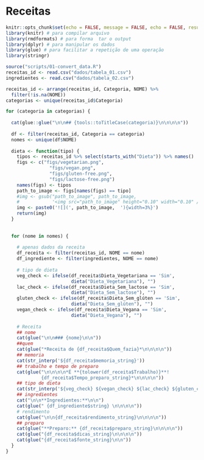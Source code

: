 # Receitas

```r
knitr::opts_chunk$set(echo = FALSE, message = FALSE, echo = FALSE, results = 'asis')
library(knitr) # para compilar arquivo
library(rmdformats) # para forma  tar o output
library(dplyr) # para manipular os dados
library(glue) # para facilitar a repetição de uma operação
library(stringr)
```

```r
source("scripts/01-convert_data.R")
receitas_id <- read.csv("dados/tabela_01.csv")
ingredientes <- read.csv("dados/tabela_02.csv")

receitas_id <- arrange(receitas_id, Categoria, NOME) %>%
  filter(!is.na(NOME))
categorias <- unique(receitas_id$Categoria)
```


```r
for (categoria in categorias) {
  
  cat(glue::glue("\n\n## {tools::toTitleCase(categoria)}\n\n\n\n"))
  
  df <- filter(receitas_id, Categoria == categoria)
  nomes <- unique(df$NOME)  
  
  dieta <- function(tipo) {
    tipos <- receitas_id %>% select(starts_with("Dieta")) %>% names()
    figs <- c("figs/vegetarian.png", 
                "figs/vegan.png", 
                "figs/gluten-free.png", 
                "figs/lactose-free.png")
    names(figs) <- tipos
    path_to_image <- figs[names(figs) == tipo]
    #img <- gsub("path_to_image", path_to_image,
    #            '<img src="path_to_image" height="0.10" width="0.10" />')
    img <- paste0('![](', path_to_image,  '){width=3%}')
    return(img)
  }
  
  
  for (nome in nomes) {
    
    # apenas dados da receita
    df_receita <- filter(receitas_id, NOME == nome)
    df_ingrediente <- filter(ingredientes, NOME == nome)
    
    # tipo de dieta
    veg_check <- ifelse(df_receita$Dieta_Vegetariana == 'Sim', 
                        dieta("Dieta_Vegetariana"), "")
    lac_check <- ifelse(df_receita$Dieta_Sem_lactose == 'Sim', 
                        dieta("Dieta_Sem_lactose"), "")
    gluten_check <- ifelse(df_receita$Dieta_Sem_glúten == 'Sim', 
                        dieta("Dieta_Sem_glúten"), "")
    vegan_check <- ifelse(df_receita$Dieta_Vegana == 'Sim', 
                        dieta("Dieta_Vegana"), "")
    
    # Receita
    ## nome
    cat(glue("\n\n### {nome}\n\n"))
    ##quem
    cat(glue("*Receita de {df_receita$Quem_fazia}*\n\n\n\n"))
    ## memoria
    cat(str_interp('${df_receita$memoria_string}'))
    ## trabalho e tempo de preparo
    cat(glue("\n\n\n\n*É **{tolower(df_receita$Trabalho)}**!
             {df_receita$Tempo_preparo_string}*\n\n\n\n"))
    ## tipo de dieta
    cat(str_interp('${veg_check} ${vegan_check} ${lac_check} ${gluten_check} \n\n'))
    ## ingredientes
    cat("\n\n**Ingredientes:**\n\n")
    cat(glue(" {df_ingrediente$string} \n\n\n\n"))
    # rendimento
    cat(glue("\n\n{df_receita$rendimento_string}\n\n\n\n"))
    ## preparo
    cat(glue("**Preparo:** {df_receita$preparo_string}\n\n\n\n"))
    cat(glue("{df_receita$dicas_string}\n\n\n\n"))
    cat(glue("{df_receita$fonte_string}\n\n"))
  }
}  
```


